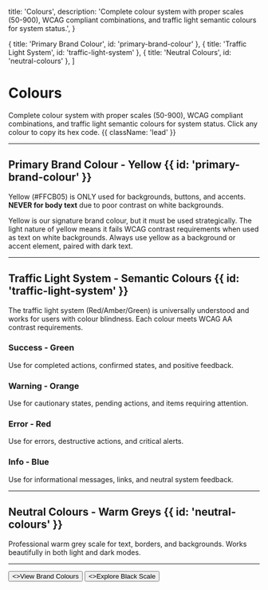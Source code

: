 
  title: 'Colours',
  description:
    'Complete colour system with proper scales (50-900), WCAG compliant combinations, and traffic light semantic colours for system status.',
}

  { title: 'Primary Brand Colour', id: 'primary-brand-colour' },
  { title: 'Traffic Light System', id: 'traffic-light-system' },
  { title: 'Neutral Colours', id: 'neutral-colours' },
]

# Colours

Complete colour system with proper scales (50-900), WCAG compliant combinations, and traffic light semantic colours for system status. Click any colour to copy its hex code. {{ className: 'lead' }}

---

## Primary Brand Colour - Yellow {{ id: 'primary-brand-colour' }}

Yellow (#FFCB05) is ONLY used for backgrounds, buttons, and accents. **NEVER for body text** due to poor contrast on white backgrounds.

<Note>
  Yellow is our signature brand colour, but it must be used strategically. The light nature of yellow means it fails WCAG contrast requirements when used as text on white backgrounds. Always use yellow as a background or accent element, paired with dark text.
</Note>

<div className="not-prose mt-6">
  <ColorScale
    colors={[
      { name: 'Yellow 50', hex: '#FFFBEB' },
      { name: 'Yellow 100', hex: '#FEF3C7' },
      { name: 'Yellow 200', hex: '#FDE68A' },
      { name: 'Yellow 300', hex: '#FCD34D' },
      { name: 'Yellow 400', hex: '#FBBF24' },
      { name: 'Yellow 500', hex: '#FFCB05', description: 'Base brand colour' },
      { name: 'Yellow 600', hex: '#E6B800', description: 'Hover state' },
      { name: 'Yellow 700', hex: '#B45309' },
      { name: 'Yellow 800', hex: '#92400E' },
      { name: 'Yellow 900', hex: '#78350F' },
    ]}
    columns={5}
  />
</div>

---

## Traffic Light System - Semantic Colours {{ id: 'traffic-light-system' }}

The traffic light system (Red/Amber/Green) is universally understood and works for users with colour blindness. Each colour meets WCAG AA contrast requirements.

### Success - Green

Use for completed actions, confirmed states, and positive feedback.

<div className="not-prose mt-6">
  <ColorScale
    colors={[
      { name: 'Success 50', hex: '#F0FDF4' },
      { name: 'Success 100', hex: '#DCFCE7' },
      { name: 'Success 200', hex: '#BBF7D0' },
      { name: 'Success 300', hex: '#86EFAC' },
      { name: 'Success 400', hex: '#4ADE80' },
      { name: 'Success 500', hex: '#22C55E' },
      { name: 'Success 600', hex: '#16A34A', contrastRatio: '4.5:1 on white' },
      { name: 'Success 700', hex: '#15803D', contrastRatio: '7:1 on white' },
      { name: 'Success 800', hex: '#166534' },
      { name: 'Success 900', hex: '#14532D' },
    ]}
    columns={5}
  />
</div>

### Warning - Orange

Use for cautionary states, pending actions, and items requiring attention.

<div className="not-prose mt-6">
  <ColorScale
    colors={[
      { name: 'Warning 50', hex: '#FFF7ED' },
      { name: 'Warning 100', hex: '#FFEDD5' },
      { name: 'Warning 200', hex: '#FED7AA' },
      { name: 'Warning 300', hex: '#FDBA74' },
      { name: 'Warning 400', hex: '#FB923C' },
      { name: 'Warning 500', hex: '#F97316' },
      { name: 'Warning 600', hex: '#EA580C', contrastRatio: '4.5:1 on white' },
      { name: 'Warning 700', hex: '#C2410C', contrastRatio: '7:1 on white' },
      { name: 'Warning 800', hex: '#9A3412' },
      { name: 'Warning 900', hex: '#7C2D12' },
    ]}
    columns={5}
  />
</div>

### Error - Red

Use for errors, destructive actions, and critical alerts.

<div className="not-prose mt-6">
  <ColorScale
    colors={[
      { name: 'Error 50', hex: '#FEF2F2' },
      { name: 'Error 100', hex: '#FEE2E2' },
      { name: 'Error 200', hex: '#FECACA' },
      { name: 'Error 300', hex: '#FCA5A5' },
      { name: 'Error 400', hex: '#F87171' },
      { name: 'Error 500', hex: '#EF4444' },
      { name: 'Error 600', hex: '#DC2626', contrastRatio: '4.5:1 on white' },
      { name: 'Error 700', hex: '#B91C1C', contrastRatio: '7:1 on white' },
      { name: 'Error 800', hex: '#991B1B' },
      { name: 'Error 900', hex: '#7F1D1D' },
    ]}
    columns={5}
  />
</div>

### Info - Blue

Use for informational messages, links, and neutral system feedback.

<div className="not-prose mt-6">
  <ColorScale
    colors={[
      { name: 'Info 50', hex: '#EFF6FF' },
      { name: 'Info 100', hex: '#DBEAFE' },
      { name: 'Info 200', hex: '#BFDBFE' },
      { name: 'Info 300', hex: '#93C5FD' },
      { name: 'Info 400', hex: '#60A5FA' },
      { name: 'Info 500', hex: '#3B82F6' },
      { name: 'Info 600', hex: '#2563EB', contrastRatio: '4.5:1 on white' },
      { name: 'Info 700', hex: '#1D4ED8', contrastRatio: '7:1 on white' },
      { name: 'Info 800', hex: '#1E40AF' },
      { name: 'Info 900', hex: '#1E3A8A' },
    ]}
    columns={5}
  />
</div>

---

## Neutral Colours - Warm Greys {{ id: 'neutral-colours' }}

Professional warm grey scale for text, borders, and backgrounds. Works beautifully in both light and dark modes.

<div className="not-prose mt-6">
  <ColorScale
    colors={[
      { name: 'Neutral 50', hex: '#FAFAF9' },
      { name: 'Neutral 100', hex: '#F5F5F4' },
      { name: 'Neutral 200', hex: '#E7E5E4' },
      { name: 'Neutral 300', hex: '#D6D3D1' },
      { name: 'Neutral 400', hex: '#A8A29E' },
      { name: 'Neutral 500', hex: '#78716C' },
      { name: 'Neutral 600', hex: '#57534E' },
      { name: 'Neutral 700', hex: '#44403C' },
      { name: 'Neutral 800', hex: '#292524' },
      { name: 'Neutral 900', hex: '#1C1917' },
    ]}
    columns={5}
  />
</div>

---

<div className="not-prose mt-12 flex gap-3">
  <Button href="/brand-colours" arrow="right">
    <>View Brand Colours</>
  </Button>
  <Button href="/black-scale" variant="outline">
    <>Explore Black Scale</>
  </Button>
</div>
